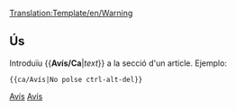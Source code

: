 <noinclude>[[Translation:Template/en/Warning]]</noinclude><noinclude></noinclude>
{{ca/Metacaixa d'avís| tipus = contingut
| text  = <strong>Avís</strong><br>{{{1| Qui va afegir aquesta plantilla no va fixar una advertència específica, per la qual cosa s'ha de esborrar o actualitzar amb l'acció corresponent.}}}
}}<noinclude>
==Ús==
Introduïu <nowiki>{{</nowiki>'''Avís/Ca'''|''text''<nowiki>}}</nowiki> a la secció d'un article. Ejemplo:
<pre>{{ca/Avís|No polse ctrl-alt-del}}</pre>

[[Category:ca/Plantilles|Avís]][[Category:ca/Caixes de missatges|Avís]]</noinclude>